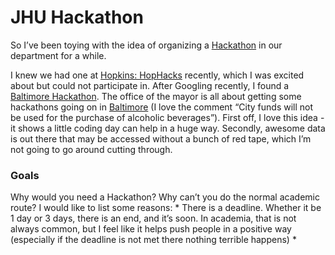 JHU Hackathon
========================================================


So I've been toying with the idea of organizing a [Hackathon](http://en.wikipedia.org/wiki/Hackathon) in our department for a while.  

I knew we had one at [Hopkins: HopHacks](http://hophacks.com/) recently, which I was excited about but could not participate in.  After Googling recently, I found a [Baltimore Hackathon](http://matthewforr.com/baltimorehackathon/). The office of the mayor is all about getting some hackathons going on in [Baltimore](http://technical.ly/baltimore/2013/10/03/moit-hackathons-city-of-baltimore/) (I love the comment "City funds will not be used for the purchase of alcoholic beverages").  First off, I love this idea - it shows a little coding day can help in a huge way.  Secondly, awesome data is out there that may be accessed without a bunch of red tape, which I'm not going to go around cutting through. <!--put in something about "this lets me avoid that!"-->
<!-- I'd be more concise in this paragraph, e.g., "I love this idea: a hackathon on city data will be hugely impactful, and it's a one-time chance to get access to it without government red tape!!"

### HopStat Hack
The type of hackathon I want to do is a coding event, not producing prototypes or anything "physical" like doing soldering or programming circuit boards.  While that sounds awesome, I don't want to burn down our department since I don't know what I'm doing.   Now, what <strong>exactly</strong> am I talking about with a Hackathon?  

I'm talking about getting a bunch of coders in a room, a bunch of food/drinks (and later some alcoholic drinks, to take advantage of the [Ballmer Peak](http://xkcd.com/323/)), and charge them with a problem at hand and a general guideline how to solve it.  The guideline will be flexible, as unexpected problems always come up.  There may be data available to solve the problem, but the data may be scraped or hacked from somewhere.  

<!-- you don't mention what HopStat Hack is, maybe say that is what you will name it (cleaner transition)-->

### Goals
Why would you need a Hackathon?  Why can't you do the normal academic route?  I would like to list some reasons:
  * There is a deadline.  Whether it be 1 day or 3 days, there is an end, and it's soon.  In academia, that is not always common, but I feel like it helps push people in a positive way (especially if the deadline is not met there nothing terrible happens)
  * 

<!-- what is the normal academic route? --> 
<!-- I would also add some of your project ideas (maybe someone else will hack them!  people are always looking for hacking inspiration), and mention that you want the outcome to be publishable --> 

